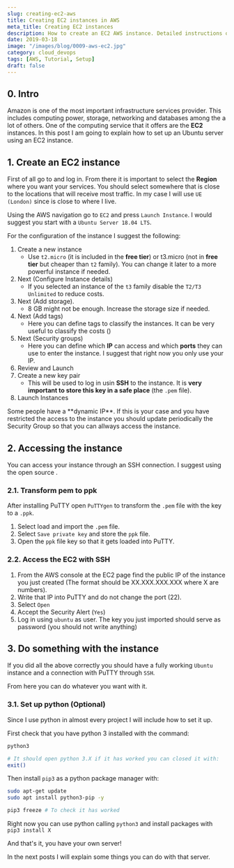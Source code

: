 ```yaml
---
slug: creating-ec2-aws
title: Creating EC2 instances in AWS
meta_title: Creating EC2 instances
description: How to create an EC2 AWS instance. Detailed instructions on how to do it in some minutes.
date: 2019-03-18
image: "/images/blog/0009-aws-ec2.jpg"
category: cloud_devops
tags: [AWS, Tutorial, Setup]
draft: false
---
```


## 0. Intro

Amazon is one of the most important infrastructure services provider. This includes computing power, storage, networking and databases among the a lot of others. One of the computing service that it offers are the **EC2** instances. In this post I am going to explain how to set up an Ubuntu server using an EC2 instance.

## 1. Create an EC2 instance

First of all go to <FancyLink linkText="AWS console" url="https://aws.amazon.com/" company="aws"/> and log in. From there it is important to select the **Region** where you want your services. You should select somewhere that is close to the locations that will receive most traffic. In my case I will use `UE (London)` since is close to where I live.

Using the AWS navigation go to `EC2` and press `Launch Instance`. I would suggest you start with a `Ubuntu Server 18.04 LTS`.

For the configuration of the instance I suggest the following:

1. Create a new instance
    *  Use `t2.micro` (it is included in the **free tier**) or t3.micro (not in **free tier** but cheaper than `t2` family). You can change it later to a more powerful instance if needed.
2. Next (Configure Instance details)
    * If you selected an instance of the `t3` family disable the `T2/T3 Unlimited` to reduce costs.
3. Next (Add storage).
    * 8 GB might not be enough. Increase the storage size if needed.
4. Next (Add tags)
    * Here you can define tags to classify the instances. It can be very useful to classify the costs (<FancyLink linkText="Cost Allocation" url="https://docs.aws.amazon.com/awsaccountbilling/latest/aboutv2/cost-alloc-tags.html" company="aws"/>)
5. Next (Security groups)
    * Here you can define which **IP** can access and which **ports** they can use to enter the instance. I suggest that right now you only use your IP.
6. Review and Launch
7. Create a new key pair
    * This will be used to log in usin **SSH** to the instance. It is **very important to store this key in a safe place** (the `.pem` file).
8. Launch Instances

<Notice type="warning">
  Some people have a **dynamic IP**. If this is your case and you have restricted the access to the instance you should update periodically the Security Group so that you can allways access the instance.
</Notice>

## 2. Accessing the instance
You can access your instance through an SSH connection. I suggest using the open source <FancyLink linkText="PuTTY" url="https://www.putty.org/" company="default" dark="true"/>.

### 2.1. Transform pem to ppk
After installing PuTTY open `PuTTYgen` to transform the `.pem` file with the key to a `.ppk`.

1. Select load and import the `.pem` file.
2. Select `Save private key` and store the `ppk` file.
3. Open the `ppk` file key so that it gets loaded into PuTTY.

### 2.2. Access the EC2 with SSH
1. From the AWS console at the EC2 page find the public IP of the instance you just created (The format should be XX.XXX.XXX.XXX where X are numbers).
2. Write that IP into PuTTY and do not change the port (22).
3. Select `Open`
4. Accept the Security Alert (`Yes`)
5. Log in using `ubuntu` as user. The key you just imported should serve as password (you should not write anything)


## 3. Do something with the instance
If you did all the above correctly you should have a fully working `Ubuntu` instance and a connection with PuTTY through `SSH`.

From here you can do whatever you want with it.

### 3.1. Set up python (Optional)
Since I use python in almost every project I will include how to set it up.

First check that you have python 3 installed with the command:

```sh
python3

# It should open python 3.X if it has worked you can closed it with:
exit()
```

Then install `pip3` as a python package manager with:

```sh
sudo apt-get update
sudo apt install python3-pip -y

pip3 freeze # To check it has worked
```

Right now you can use python calling `python3` and install packages with `pip3 install X`

And that's it, you have your own server!

In the next posts I will explain some things you can do with that server.
